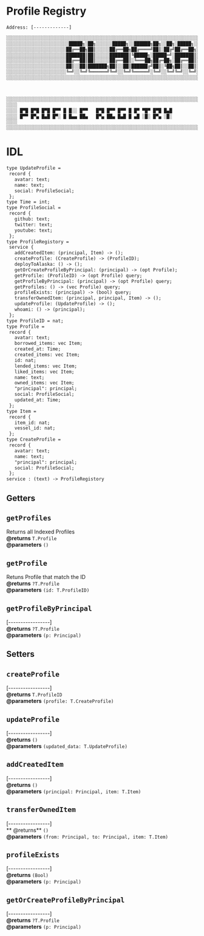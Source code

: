 # Profile Registry

`Address: [-------------]`

```txt
░░░░░░░░░░░░░░░░░░░░░░░░░░░░░░░░░░░░░░░░░░░░░░░░░░░░░░░░░░░░░░░░░░░░░░░░░░░░░░░░░░░░░░
░░░░░░░░░░░░░░░░░░░░░░░█████╗░██╗░░░░░░█████╗░░██████╗██╗░░██╗░█████╗░░░░░░░░░░░░░░░░░
░░░░░░░░░░░░░░░░░░░░░░██╔══██╗██║░░░░░██╔══██╗██╔════╝██║░██╔╝██╔══██╗░░░░░░░░░░░░░░░░
░░░░░░░░░░░░░░░░░░░░░░███████║██║░░░░░███████║╚█████╗░█████═╝░███████║░░░░░░░░░░░░░░░░
░░░░░░░░░░░░░░░░░░░░░░██╔══██║██║░░░░░██╔══██║░╚═══██╗██╔═██╗░██╔══██║░░░░░░░░░░░░░░░░
░░░░░░░░░░░░░░░░░░░░░░██║░░██║███████╗██║░░██║██████╔╝██║░╚██╗██║░░██║░░░░░░░░░░░░░░░░
░░░░░░░░░░░░░░░░░░░░░░╚═╝░░╚═╝╚══════╝╚═╝░░╚═╝╚═════╝░╚═╝░░╚═╝╚═╝░░╚═╝░░░░░░░░░░░░░░░░
░░░░░░░░░░░░░░░░░░░░░░░░░░░░░░░░░░░░░░░░░░░░░░░░░░░░░░░░░░░░░░░░░░░░░░░░░░░░░░░░░░░░░░



░░░░░░░░░░░░░░░░░░░░░░░░░░░░░░░░░░░░░░░░░░░░░░░░░░░░░░░░░░░░░░░░░░░░░░░░░░░░░░░░░░░░░░
░░░░                                                                            ░░░░░░
░░░░ █▀█ █▀█ █▀█ █▀▀ █ █░░ █▀▀   █▀█ █▀▀ █▀▀ █ █▀ ▀█▀ █▀█ █▄█                   ░░░░░░
░░░░ █▀▀ █▀▄ █▄█ █▀░ █ █▄▄ ██▄   █▀▄ ██▄ █▄█ █ ▄█ ░█░ █▀▄ ░█░                   ░░░░░░
░░░░                                                                            ░░░░░░
░░░░░░░░░░░░░░░░░░░░░░░░░░░░░░░░░░░░░░░░░░░░░░░░░░░░░░░░░░░░░░░░░░░░░░░░░░░░░░░░░░░░░░

```


# IDL

```txt
type UpdateProfile = 
 record {
   avatar: text;
   name: text;
   social: ProfileSocial;
 };
type Time = int;
type ProfileSocial = 
 record {
   github: text;
   twitter: text;
   youtube: text;
 };
type ProfileRegistory = 
 service {
   addCreatedItem: (principal, Item) -> ();
   createProfile: (CreateProfile) -> (ProfileID);
   deployToAlaska: () -> ();
   getOrCreateProfileByPrincipal: (principal) -> (opt Profile);
   getProfile: (ProfileID) -> (opt Profile) query;
   getProfileByPrincipal: (principal) -> (opt Profile) query;
   getProfiles: () -> (vec Profile) query;
   profileExists: (principal) -> (bool) query;
   transferOwnedItem: (principal, principal, Item) -> ();
   updateProfile: (UpdateProfile) -> ();
   whoami: () -> (principal);
 };
type ProfileID = nat;
type Profile = 
 record {
   avatar: text;
   borrowed_items: vec Item;
   created_at: Time;
   created_items: vec Item;
   id: nat;
   lended_items: vec Item;
   liked_items: vec Item;
   name: text;
   owned_items: vec Item;
   "principal": principal;
   social: ProfileSocial;
   updated_at: Time;
 };
type Item = 
 record {
   item_id: nat;
   vessel_id: nat;
 };
type CreateProfile = 
 record {
   avatar: text;
   name: text;
   "principal": principal;
   social: ProfileSocial;
 };
service : (text) -> ProfileRegistory

```

## Getters

## `getProfiles`
Returns all Indexed Profiles<br/>
**@returns**    `T.Profile` <br/>
**@parameters** `()`

## `getProfile` 
Retuns Profile that match the ID<br/>
**@returns**    `?T.Profile` <br/>
**@parameters** `(id: T.ProfileID)`


## `getProfileByPrincipal` 
[-----------------]<br/>
**@returns**    `?T.Profile` <br/>
**@parameters** `(p: Principal)`


## Setters

## `createProfile`
[-----------------]<br/>
**@returns**    `T.ProfileID` <br/>
**@parameters** `(profile: T.CreateProfile)`

## `updateProfile`

[-----------------]<br/>
**@returns**    `()` <br/>
**@parameters** `(updated_data: T.UpdateProfile)`

## `addCreatedItem`

[-----------------]<br/>
**@returns**    `()` <br/>
**@parameters** `(principal: Principal, item: T.Item)`

## `transferOwnedItem`

[-----------------]<br/>
**  @returns**    `()` <br/>
**@parameters** `(from: Principal, to: Principal, item: T.Item)`

## `profileExists`

[-----------------]<br/>
**@returns**    `(Bool)` <br/>
**@parameters** `(p: Principal)`

## `getOrCreateProfileByPrincipal`
[-----------------]<br/>
**@returns**    `?T.Profile` <br/>
**@parameters** `(p: Principal)`

